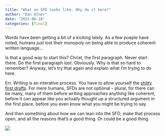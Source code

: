 ```yaml
---
title: "What an SFD looks like. Why do it here?"
author: "Dan Olner"
date: "2025-08-18"
categories: [final]
---
```


Words have been getting a bit of a kicking lately. As a few poeple have noted, humans just lost their monopoly on being able to produce coherent written language...

Is that a good way to start this? Christ, the first paragraph. Never start there. Do the first paragraph *last*. Obviously. Why is that so hard to remember? Anyway, let's try that again and explain what I'm trying to do here.

Err. Writing is an interative process. You have to allow yourself the [shitty first drafts](https://wrd.as.uky.edu/sites/default/files/1-Shitty%20First%20Drafts.pdf). For mere humans, SFDs are not optional - plural, for there can be many, many of them before writing approaches anything like coherent, before it can appear like you actually thought up a structured argument in the first place, before you even *know* what you might be trying to say.

And then something about how we can lean into the SFD, make that process open, and all the reasons that's a good thing. Or could be a good thing.







![](excel_hell2.png) 


